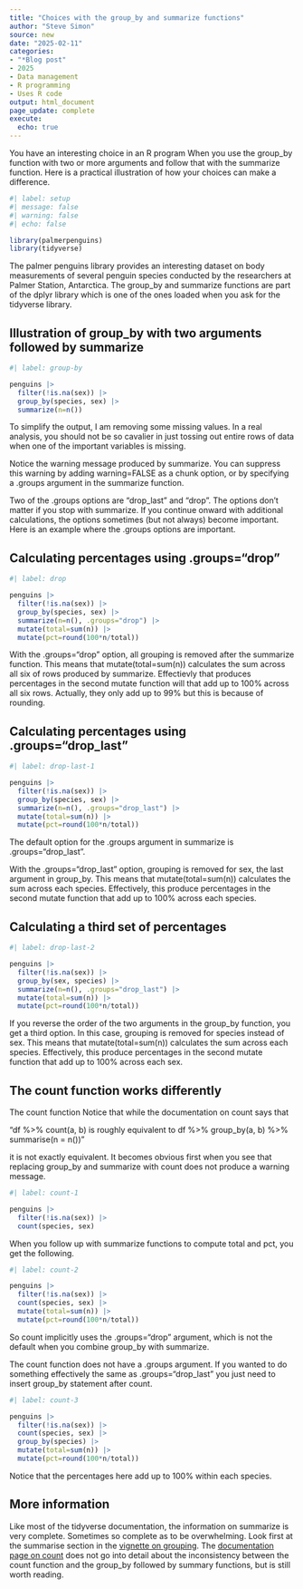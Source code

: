 ```yaml
---
title: "Choices with the group_by and summarize functions"
author: "Steve Simon"
source: new
date: "2025-02-11"
categories:
- "*Blog post"
- 2025
- Data management
- R programming
- Uses R code
output: html_document
page_update: complete
execute:
  echo: true
---
```


You have an interesting choice in an R program When you use the group_by function with two or more arguments and follow that with the summarize function. Here is a practical illustration of how your choices can make a difference.

<!---more--->

```r
#| label: setup
#| message: false
#| warning: false
#| echo: false

library(palmerpenguins)
library(tidyverse)
```

The palmer penguins library provides an interesting dataset on body measurements of several penguin species conducted by the researchers at Palmer Station, Antarctica. The group_by and summarize functions are part of the dplyr library which is one of the ones loaded when you ask for the tidyverse library.

## Illustration of group_by with two arguments followed by summarize

```r
#| label: group-by

penguins |>
  filter(!is.na(sex)) |>
  group_by(species, sex) |>
  summarize(n=n())
```

To simplify the output, I am removing some missing values. In a real analysis, you should not be so cavalier in just tossing out entire rows of data when one of the important variables is missing.

Notice the warning message produced by summarize. You can suppress this warning by adding warning=FALSE as a chunk option, or by specifying a .groups argument in the summarize function.

Two of the .groups options are "drop_last" and "drop". The options don't matter if you stop with summarize. If you continue onward with additional calculations, the options sometimes (but not always) become important. Here is an example where the .groups options are important.

## Calculating percentages using .groups="drop"

```r
#| label: drop

penguins |>
  filter(!is.na(sex)) |>
  group_by(species, sex) |>
  summarize(n=n(), .groups="drop") |>
  mutate(total=sum(n)) |>
  mutate(pct=round(100*n/total))
```

With the .groups="drop" option, all grouping is removed after the summarize function. This means that mutate(total=sum(n)) calculates the sum across all six of rows produced by summarize. Effectievly that produces percentages in the second mutate function will that add up to 100% across all six rows. Actually, they only add up to 99% but this is because of rounding.

## Calculating percentages using .groups="drop_last"

```r
#| label: drop-last-1

penguins |>
  filter(!is.na(sex)) |>
  group_by(species, sex) |>
  summarize(n=n(), .groups="drop_last") |>
  mutate(total=sum(n)) |>
  mutate(pct=round(100*n/total))
```

The default option for the .groups argument in summarize is .groups="drop_last".

With the .groups="drop_last" option, grouping is removed for sex, the last argument in group_by. This means that mutate(total=sum(n)) calculates the sum across each species. Effectively, this produce percentages in the second mutate function that add up to 100% across each species.

## Calculating a third set of percentages

```r
#| label: drop-last-2

penguins |>
  filter(!is.na(sex)) |>
  group_by(sex, species) |>
  summarize(n=n(), .groups="drop_last") |>
  mutate(total=sum(n)) |>
  mutate(pct=round(100*n/total))
```

If you reverse the order of the two arguments in the group_by function, you get a third option. In this case, grouping is removed for species instead of sex. This means that mutate(total=sum(n)) calculates the sum across each species. Effectively, this produce percentages in the second mutate function that add up to 100% across each sex.

## The count function works differently

The count function Notice that while the documentation on count says that 

"df %>% count(a, b) is roughly equivalent to df %>% group_by(a, b) %>% summarise(n = n())"

it is not exactly equivalent. It becomes obvious first when you see that replacing group_by and summarize with count does not produce a warning message.

```r
#| label: count-1

penguins |>
  filter(!is.na(sex)) |>
  count(species, sex)
```

When you follow up with summarize functions to compute total and pct, you get the following.

```r
#| label: count-2

penguins |>
  filter(!is.na(sex)) |>
  count(species, sex) |>
  mutate(total=sum(n)) |>
  mutate(pct=round(100*n/total))
```

So count implicitly uses the .groups="drop" argument, which is not the default when you combine group_by with summarize.

The count function does not have a .groups argument. If you wanted to do something effectively the same as .groups="drop_last" you just need to insert group_by statement after count.

```r
#| label: count-3

penguins |>
  filter(!is.na(sex)) |>
  count(species, sex) |>
  group_by(species) |>
  mutate(total=sum(n)) |>
  mutate(pct=round(100*n/total))
```

Notice that the percentages here add up to 100% within each species.

## More information

Like most of the tidyverse documentation, the information on summarize is very complete. Sometimes so complete as to be overwhelming. Look first at the summarise section in the [vignette on grouping][ref01]. The [documentation page on count][ref02] does not go into detail about the inconsistency between the count function and the group_by followed by summary functions, but is still worth reading.

[ref01]: https://dplyr.tidyverse.org/articles/grouping.html#summarise
[ref02]: https://dplyr.tidyverse.org/reference/count.html